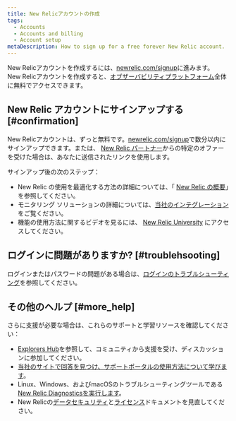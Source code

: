 ```yaml
---
title: New Relicアカウントの作成
tags:
  - Accounts
  - Accounts and billing
  - Account setup
metaDescription: How to sign up for a free forever New Relic account.
---
```


New Relicアカウントを作成するには、[newrelic.com/signup](https://newrelic.com/signup)に進みます。　New Relicアカウントを作成すると、[オブザーバビリティプラットフォーム](https://newrelic.com/platform)全体に無料でアクセスできます。

## New Relic アカウントにサインアップする [#confirmation]

New Relicアカウントは、ずっと無料です。[newrelic.com/signup](http://newrelic.com/signup)で数分以内にサインアップできます。または、 [New Relic パートナー](/docs/accounts-partnerships/partnerships/partner-based-installation/log-install-new-relic-partners)からの特定のオファーを受けた場合は、あなたに送信されたリンクを使用します。

サインアップ後の次のステップ：

* New Relic の使用を最適化する方法の詳細については、「 [New Relic の概要](https://jajp-newrelic-docs.onelink-translations.com/docs/using-new-relic/welcome-new-relic/get-started/introduction-new-relic#get-started-now)」を参照してください。
* モニタリング ソリューションの詳細については、[当社のインテグレーション](https://newrelic.com/integrations)をご覧ください。
* 機能の使用方法に関するビデオを見るには、 [New Relic University](https://learn.newrelic.com/) にアクセスしてください。

## ログインに問題がありますか? [#troublehsooting]

ログインまたはパスワードの問題がある場合は、[ログインのトラブルシューティング](/docs/accounts/install-new-relic/account-setup/troubleshoot-password-email-address-login-problems)を参照してください。

## その他のヘルプ [#more_help]

さらに支援が必要な場合は、これらのサポートと学習リソースを確認してください：

* [Explorers Hub](https://discuss.newrelic.com/)を参照して、コミュニティから支援を受け、ディスカッションに参加してください。
* [当社のサイトで回答を見つけ、サポートポータルの使用方法について学びます](/docs/using-new-relic/welcome-new-relic/get-started/find-help-use-support-portal)。
* Linux、Windows、およびmacOSのトラブルシューティングツールである[New Relic Diagnosticsを実行します](/docs/using-new-relic/cross-product-functions/troubleshooting/new-relic-diagnostics)。
* New Relicの[データセキュリティ](/docs/security)と[ライセンス](/docs/licenses)ドキュメントを見直してください。
